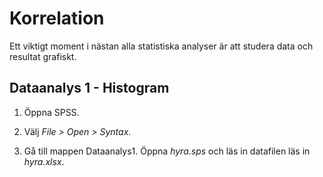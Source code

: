 # Korrelation
Ett viktigt moment i nästan alla statistiska analyser är att studera data och resultat grafiskt. 

## Dataanalys 1 - Histogram
 
1. Öppna SPSS.

2. Välj *File > Open > Syntax*.

3. Gå till mappen Dataanalys1. Öppna *hyra.sps* och läs in datafilen läs in *hyra.xlsx*. 

